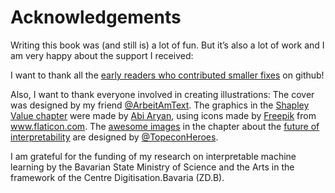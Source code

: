 # Acknowledgements

Writing this book was (and still is) a lot of fun.
But it's also a lot of work and I am very happy about the support I received:

I want to thank all the [early readers who contributed smaller fixes](https://github.com/christophM/interpretable-ml-book/graphs/contributors) on github!

Also, I want to thank everyone involved in creating illustrations: 
The cover was designed by my friend [\@ArbeitAmText](https://twitter.com/ArbeitAmText). 
The graphics in the [Shapley Value chapter](#shapley) were made by [Abi Aryan](https://twitter.com/GoAbiAryan), using icons made by [Freepik](http://www.freepik.com/) from [www.flaticon.com](www.flaticon.com).
The [awesome images](http://www.chojugiga.com/) in the chapter about the [future of interpretability](#future) are designed by [\@TopeconHeroes](https://twitter.com/topeconheroes).

I am grateful for the funding of my research on interpretable machine learning by the Bavarian State Ministry of Science and the Arts in the framework of the Centre Digitisation.Bavaria (ZD.B).